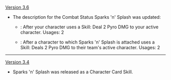 {{Change History/Header}}
[[Version 3.6]]
* The description for the Combat Status Sparks 'n' Splash was updated:
** {{Color|Old}}: After your character uses a Skill: Deal 2 Pyro DMG to your active character. Usages: 2
** {{Color|New}}: After a character to which Sparks 'n' Splash is attached uses a Skill: Deals 2 Pyro DMG to their team's active character. Usages: 2
----
[[Version 3.4]]
* Sparks 'n' Splash was released as a Character Card Skill.